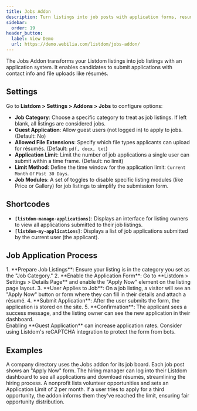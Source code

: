 ```yaml
---
title: Jobs Addon
description: Turn listings into job posts with application forms, resume uploads, and manage applications in the dashboard.
sidebar:
  order: 19
header_button:
  label: View Demo
  url: https://demo.webilia.com/listdom/jobs-addon/
---
```


The Jobs Addon <Badge text="Pro" /> transforms your Listdom listings into job listings with an application system. It enables candidates to submit applications with contact info and file uploads like résumés.

## Settings
Go to **Listdom > Settings > Addons > Jobs** to configure options:

- **Job Category**: Choose a specific category to treat as job listings. If left blank, all listings are considered jobs.
- **Guest Application**: Allow guest users (not logged in) to apply to jobs. (Default: No)
- **Allowed File Extensions**: Specify which file types applicants can upload for résumés. (Default: `pdf, docx, txt`)
- **Application Limit**: Limit the number of job applications a single user can submit within a time frame. (Default: no limit)
- **Limit Method**: Define the time window for the application limit: `Current Month` or `Past 30 Days`.
- **Job Modules**: A set of toggles to disable specific listing modules (like Price or Gallery) for job listings to simplify the submission form.

## Shortcodes
- **`[listdom-manage-applications]`**: Displays an interface for listing owners to view all applications submitted to their job listings.
- **`[listdom-my-applications]`**: Displays a list of job applications submitted by the current user (the applicant).

## Job Application Process
<Steps>
1. **Prepare Job Listings**: Ensure your listing is in the category you set as the "Job Category."
2. **Enable the Application Form**: Go to **Listdom > Settings > Details Page** and enable the "Apply Now" element on the listing page layout.
3. **User Applies to Job**: On a job listing, a visitor will see an "Apply Now" button or form where they can fill in their details and attach a résumé.
4. **Submit Application**: After the user submits the form, the application is stored on the site.
5. **Confirmation**: The applicant sees a success message, and the listing owner can see the new application in their dashboard.
</Steps>

<Aside type="tip">
Enabling **Guest Application** can increase application rates. Consider using Listdom's reCAPTCHA integration to protect the form from bots.
</Aside>

## Examples
<CardGrid>
  <Card title="Online Job Board">
    A company directory uses the Jobs addon for its job board. Each job post shows an "Apply Now" form. The hiring manager can log into their Listdom dashboard to see all applications and download résumés, streamlining the hiring process.
  </Card>
  <Card title="Limited Applications Per User">
    A nonprofit lists volunteer opportunities and sets an Application Limit of 2 per month. If a user tries to apply for a third opportunity, the addon informs them they've reached the limit, ensuring fair opportunity distribution.
  </Card>
</CardGrid>
